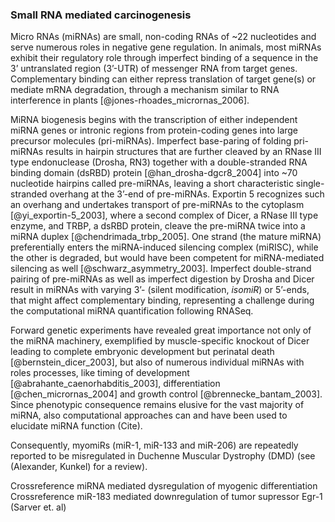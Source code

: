 ### Small RNA mediated carcinogenesis {#mirna}

Micro RNAs (miRNAs) are small, non-coding RNAs of ~22 nucleotides and serve numerous roles in negative gene regulation. In animals, most miRNAs exhibit their regulatory role through imperfect binding of a sequence in the 3' untranslated region (3'-UTR) of messenger RNA from target genes. Complementary binding can either repress translation of target gene(s) or mediate mRNA degradation, through a mechanism similar to RNA interference in plants [@jones-rhoades_micrornas_2006].  

MiRNA biogenesis begins with the transcription of either independent miRNA genes or intronic regions from protein-coding genes into large precursor molecules (pri-miRNAs). Imperfect base-paring of folding pri-miRNAs results in hairpin structures that are further cleaved by an RNase III type endonuclease (Drosha, RN3) together with a double-stranded RNA binding domain (dsRBD) protein [@han_drosha-dgcr8_2004] into ~70 nucleotide hairpins called pre-miRNAs, leaving a short characteristic single-stranded overhang at the 3'-end of pre-miRNAs. Exportin 5 recognizes such an overhang and undertakes transport of pre-miRNAs to the cytoplasm [@yi_exportin-5_2003], where a second complex of Dicer, a RNase III type enzyme, and TRBP, a dsRBD protein, cleave the pre-miRNA twice into a miRNA duplex [@chendrimada_trbp_2005]. One strand (the mature miRNA) preferentially enters the miRNA-induced silencing complex (miRISC), while the other is degraded, but would have been competent for miRNA-mediated silencing as well [@schwarz_asymmetry_2003]. Imperfect double-strand pairing of pre-miRNAs as well as imperfect digestion by Drosha and Dicer result in miRNAs with varying 3'- (silent modification, *isomiR*) or 5'-ends, that might affect complementary binding, representing a challenge during the computational miRNA quantification following RNASeq. 

Forward genetic experiments have revealed great importance not only of the miRNA machinery, exemplified by muscle-specific knockout of Dicer leading to complete embryonic development but perinatal death [@bernstein_dicer_2003], but also of numerous individual miRNAs with roles processes, like timing of development [@abrahante_caenorhabditis_2003], differentiation [@chen_micrornas_2004] and growth control [@brennecke_bantam_2003]. Since phenotypic consequence remains elusive for the vast majority of miRNA, also computational approaches can and have been used to elucidate miRNA function (Cite). 


Consequently, myomiRs (miR-1, miR-133 and miR-206) are repeatedly reported to be misregulated in Duchenne Muscular Dystrophy (DMD) (see (Alexander, Kunkel) for a review).

Crossreference miRNA mediated dysregulation of myogenic differentiation
Crossreference miR-183 mediated downregulation of tumor supressor Egr-1 (Sarver et. al)
